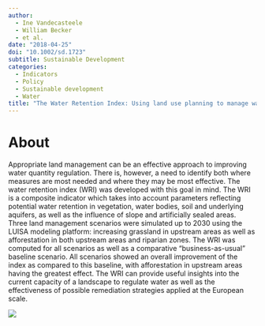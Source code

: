 ```yaml
---
author:
  - Ine Vandecasteele
  - William Becker
  - et al.
date: "2018-04-25"
doi: "10.1002/sd.1723"
subtitle: Sustainable Development
categories:
  - Indicators
  - Policy
  - Sustainable development
  - Water
title: "The Water Retention Index: Using land use planning to manage water resources in Europe"
---
```


# About

Appropriate land management can be an effective approach to improving water quantity regulation. There is, however, a need to identify both where measures are most needed and where they may be most effective. The water retention index (WRI) was developed with this goal in mind. The WRI is a composite indicator which takes into account parameters reflecting potential water retention in vegetation, water bodies, soil and underlying aquifers, as well as the influence of slope and artificially sealed areas. Three land management scenarios were simulated up to 2030 using the LUISA modeling platform: increasing grassland in upstream areas as well as afforestation in both upstream areas and riparian zones. The WRI was computed for all scenarios as well as a comparative “business-as-usual” baseline scenario. All scenarios showed an overall improvement of the index as compared to this baseline, with afforestation in upstream areas having the greatest effect. The WRI can provide useful insights into the current capacity of a landscape to regulate water as well as the effectiveness of possible remediation strategies applied at the European scale.

![](featured.jpg)

